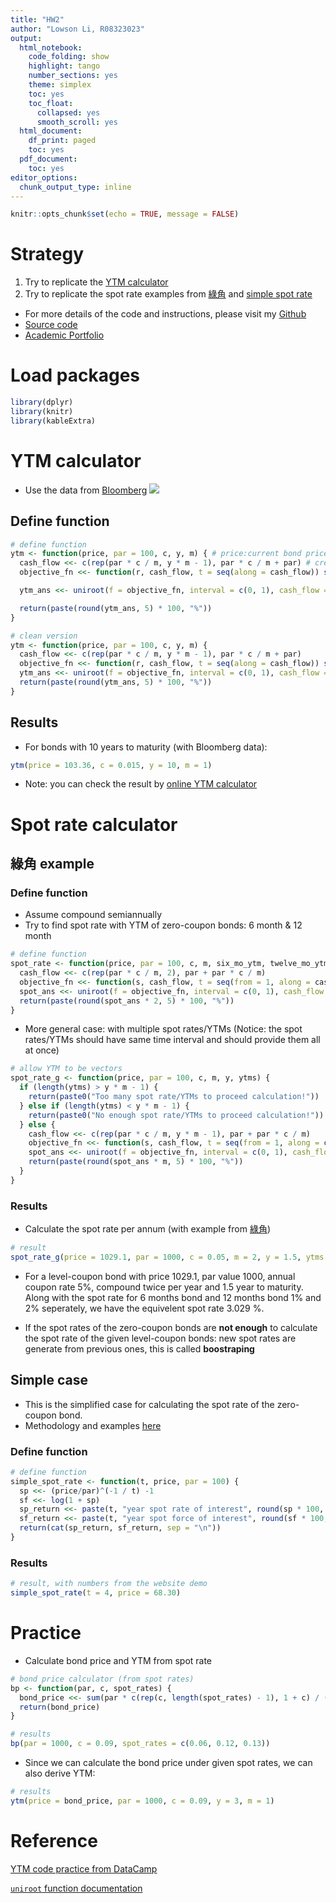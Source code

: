 ```yaml
---
title: "HW2"
author: "Lowson Li, R08323023"
output:
  html_notebook:
    code_folding: show
    highlight: tango
    number_sections: yes
    theme: simplex
    toc: yes
    toc_float:
      collapsed: yes
      smooth_scroll: yes
  html_document:
    df_print: paged
    toc: yes
  pdf_document:
    toc: yes
editor_options:
  chunk_output_type: inline
---
```


```r
knitr::opts_chunk$set(echo = TRUE, message = FALSE)
```
# Strategy
1. Try to replicate the [YTM calculator](https://www.calkoo.com/en/ytm-calculator)
2. Try to replicate the spot rate examples from [綠角](http://greenhornfinancefootnote.blogspot.com/2010/06/how-to-compute-theoretical-spot-rates.html) and [simple spot rate](https://www.trignosource.com/finance/spot%20rate.html#Calculator)


* For more details of the code and instructions, please visit my [Github](https://github.com/isthatlowsonli/Financial_Engineering)
 + [Source code](https://github.com/isthatlowsonli/Financial_Engineering/blob/master/Script/HW2.Rmd)
 + [Academic Portfolio](https://isthatlowsonli.github.io//Financial_Engineering/Script/practice.nb.html)

# Load packages
```r
library(dplyr)
library(knitr)
library(kableExtra)
```

# YTM calculator 

* Use the data from [Bloomberg](https://www.bloomberg.com/markets/rates-bonds/government-bonds/us)
![](https://i.imgur.com/zNk7Zc6.png)

## Define function
```r
# define function
ytm <- function(price, par = 100, c, y, m) { # price:current bond price, par: bond par value(with default value $100), c: bond coupon rate, y: years to maturity, m: compounded period per year
  cash_flow <<- c(rep(par * c / m, y * m - 1), par * c / m + par) # create cash flow vector
  objective_fn <<- function(r, cash_flow, t = seq(along = cash_flow)) sum(-price,cash_flow / (1 + r)^t) # setting the objective function to find the YTM, represented as 'r'

  ytm_ans <<- uniroot(f = objective_fn, interval = c(0, 1), cash_flow = cash_flow)$root # find the root of the objective function

  return(paste(round(ytm_ans, 5) * 100, "%"))
}
```

```r
# clean version 
ytm <- function(price, par = 100, c, y, m) {
  cash_flow <<- c(rep(par * c / m, y * m - 1), par * c / m + par)
  objective_fn <<- function(r, cash_flow, t = seq(along = cash_flow)) sum(-price, cash_flow / (1 + r)^t)
  ytm_ans <<- uniroot(f = objective_fn, interval = c(0, 1), cash_flow = cash_flow)$root
  return(paste(round(ytm_ans, 5) * 100, "%"))
}
```

## Results

* For bonds with 10 years to maturity (with Bloomberg data):

```r
ytm(price = 103.36, c = 0.015, y = 10, m = 1)
```


* Note: you can check the result by [online YTM calculator](https://www.calkoo.com/en/ytm-calculator)

# Spot rate calculator
## 綠角 example
### Define function 

* Assume compound semiannually
* Try to find spot rate with YTM of zero-coupon bonds: 6 month & 12 month

```r
# define function 
spot_rate <- function(price, par = 100, c, m, six_mo_ytm, twelve_mo_ytm) {
  cash_flow <<- c(rep(par * c / m, 2), par + par * c / m)
  objective_fn <<- function(s, cash_flow, t = seq(from = 1, along = cash_flow)) sum(-price, cash_flow / (1 + c(six_mo_ytm / m, twelve_mo_ytm / m, s))^t)
  spot_ans <<- uniroot(f = objective_fn, interval = c(0, 1), cash_flow = cash_flow)$root
  return(paste(round(spot_ans * 2, 5) * 100, "%"))
}
```

* More general case: with multiple spot rates/YTMs (Notice: the spot rates/YTMs should have same time interval and should provide them all at once)

```r
# allow YTM to be vectors
spot_rate_g <- function(price, par = 100, c, m, y, ytms) {
  if (length(ytms) > y * m - 1) {
    return(paste0("Too many spot rate/YTMs to proceed calculation!"))
  } else if (length(ytms) < y * m - 1) {
    return(paste0("No enough spot rate/YTMs to proceed calculation!"))
  } else {
    cash_flow <<- c(rep(par * c / m, y * m - 1), par + par * c / m)
    objective_fn <<- function(s, cash_flow, t = seq(from = 1, along = cash_flow)) sum(-price, cash_flow / (1 + c(ytms / m, s))^t)
    spot_ans <<- uniroot(f = objective_fn, interval = c(0, 1), cash_flow = cash_flow)$root
    return(paste(round(spot_ans * m, 5) * 100, "%"))
  }
}
```

### Results
* Calculate the spot rate per annum (with example from [綠角](http://greenhornfinancefootnote.blogspot.com/2010/06/how-to-compute-theoretical-spot-rates.html))

```r
# result
spot_rate_g(price = 1029.1, par = 1000, c = 0.05, m = 2, y = 1.5, ytms =c(0.01, 0.02))
```

* For a level-coupon bond with price 1029.1, par value 1000, annual coupon rate 5%, compound twice per year and 1.5 year to maturity. Along with the spot rate for 6 months bond and 12 months bond 1% and 2% seperately, we have the equivelent spot rate 3.029 %.

* If the spot rates of the zero-coupon bonds are **not enough** to calculate the spot rate of the given level-coupon bonds: new spot rates are generate from previous ones, this is called **boostraping**

## Simple case

* This is the simplified case for calculating the spot rate of the zero-coupon bond.
* Methodology and examples [here](https://www.trignosource.com/finance/spot%20rate.html#Calculator)

### Define function

```r
# define function 
simple_spot_rate <- function(t, price, par = 100) {
  sp <<- (price/par)^(-1 / t) -1
  sf <<- log(1 + sp)
  sp_return <<- paste(t, "year spot rate of interest", round(sp * 100, 2), "%")
  sf_return <<- paste(t, "year spot force of interest", round(sf * 100, 2), "%")
  return(cat(sp_return, sf_return, sep = "\n"))
}
```

### Results

```r
# result, with numbers from the website demo
simple_spot_rate(t = 4, price = 68.30)
```

# Practice

* Calculate bond price and YTM from spot rate

```r
# bond price calculator (from spot rates)
bp <- function(par, c, spot_rates) {
  bond_price <<- sum(par * c(rep(c, length(spot_rates) - 1), 1 + c) / (1 + spot_rates)^seq(along = spot_rates))
  return(bond_price)
}
```

```r
# results
bp(par = 1000, c = 0.09, spot_rates = c(0.06, 0.12, 0.13))
```

* Since we can calculate the bond price under given spot rates, we can also derive YTM:

```r
# results
ytm(price = bond_price, par = 1000, c = 0.09, y = 3, m = 1)
```


# Reference
[YTM code practice from DataCamp](https://campus.datacamp.com/courses/bond-valuation-and-analysis-in-r/yield-to-maturity?ex=12)

[`uniroot` function documentation](https://www.rdocumentation.org/packages/stats/versions/3.6.2/topics/uniroot)
